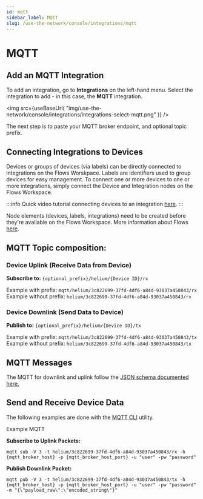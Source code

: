 ```yaml
---
id: mqtt
sidebar_label: MQTT
slug: /use-the-network/console/integrations/mqtt
---
```


# MQTT


## Add an MQTT Integration

To add an integration, go to **Integrations** on the left-hand menu. Select the
integration to add - in this case, the **MQTT** integration.

<img
  src={useBaseUrl(
    "img/use-the-network/console/integrations/integrations-select-mqtt.png"
  )}
/>

The next step is to paste your MQTT broker endpoint, and optional topic prefix.

## Connecting Integrations to Devices

Devices or groups of devices (via labels) can be directly connected to integrations on the Flows Worskpace. Labels are identifiers used to group devices for easy management. To connect one or more devices to one or more integrations, simply connect the Device and Integration nodes on the Flows Workspace.

:::info
Quick video tutorial connecting devices to an integration [here](https://www.youtube.com/watch?v=lnERw1f7TGE).
:::

Node elements (devices, labels, integrations) need to be created before they're available on the Flows Workspace. More information about Flows [here](https://docs.helium.com/use-the-network/console/flows/).

## MQTT Topic composition:

### Device Uplink \(Receive Data from Device\)

**Subscribe to:** `{optional_prefix}/helium/{Device ID}/rx`

Example with prefix: `mqtt/helium/3c822699-37fd-4df6-a84d-93037a450843/rx`  
Example without prefix: `helium/3c822699-37fd-4df6-a84d-93037a450843/rx`

### Device Downlink \(Send Data to Device\)

**Publish to:** `{optional_prefix}/helium/{Device ID}/tx`

Example with prefix: `mqtt/helium/3c822699-37fd-4df6-a84d-93037a450843/tx`  
Example without prefix: `helium/3c822699-37fd-4df6-a84d-93037a450843/tx`

## MQTT Messages

The MQTT for downlink and uplink follow the
[JSON schema documented here.](/use-the-network/console/integrations/json-schema)

## Send and Receive Device Data

The following examples are done with the
[MQTT CLI](https://hivemq.github.io/mqtt-cli) utility.

Example MQTT

**Subscribe to Uplink Packets:**

```text
mqtt sub -V 3 -t helium/3c822699-37fd-4df6-a84d-93037a450843/rx -h {mqtt_broker_host} -p {mqtt_broker_host_port} -u "user" -pw "password"
```

**Publish Downlink Packet:**

```text
mqtt pub -V 3 -t helium/3c822699-37fd-4df6-a84d-93037a450843/tx -h {mqtt_broker_host} -p {mqtt_broker_host_port} -u "user" -pw "password" -m "{\"payload_raw\":\"encoded_string\"}"
```
